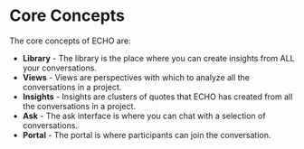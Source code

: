 # Core Concepts

The core concepts of ECHO are:

- **Library** - The library is the place where you can create insights from ALL your conversations.
- **Views** - Views are perspectives with which to analyze all the conversations in a project.
- **Insights** - Insights are clusters of quotes that ECHO has created from all the conversations in a project.
- **Ask** - The ask interface is where you can chat with a selection of conversations.
- **Portal** - The portal is where participants can join the conversation.

